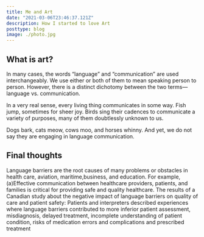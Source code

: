 ```yaml
---
title: Me and Art
date: "2021-03-06T23:46:37.121Z"
description: How I started to love Art
posttype: blog
image: ./photo.jpg
---
```


## What is art? 

In many cases, the words “language” and “communication” are used interchangeably. We use either or both of them to mean speaking person to person. However, there is a distinct dichotomy between the two terms— language vs. communication.

In a very real sense, every living thing communicates in some way. Fish jump, sometimes for sheer joy. Birds sing their cadences to communicate a variety of purposes, many of them doubtlessly unknown to us.

Dogs bark, cats meow, cows moo, and horses whinny. And yet, we do not say they are engaging in language communication.

## Final thoughts

Language barriers are the root causes of many problems or obstacles in health care, aviation, maritime,business, and education. For example, (a)Effective communication between healthcare providers, patients, and families is critical 
for providing safe and quality healthcare. The results of a Canadian study about the negative impact of language barriers on quality of care and patient safety: Patients and interpreters described experiences where language barriers contributed to more inferior patient assessment, misdiagnosis, delayed treatment, incomplete understanding of patient condition, risks of medication errors and complications and prescribed treatment
